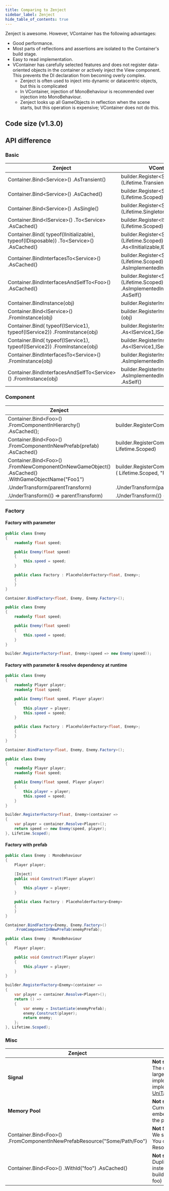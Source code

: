 ```yaml
---
title: Comparing to Zenject
sidebar_label: Zenject
hide_table_of_contents: true
---
```



Zenject is awesome. However, VContainer has the following advantages:

- Good performance.
- Most parts of reflections and assertions are isolated to the Container's build stage.
- Easy to read implementation.
- VContainer has carefully selected features and does not register data-oriented objects in the container or actively inject the View component. This prevents the DI declaration from becoming overly complex.
  - Zenject is often used to inject into dynamic or datacentric objects, but this is complicated
  - In VContainer, injection of MonoBehaviour is recommended over injection into MonoBehaviour.
  - Zenject looks up all GameObjects in reflection when the scene starts, but this operation is expensive; VContainer does not do this.


## Code size (v1.3.0)

<CodeSizeGraph height={300} />

## API difference

### Basic

<table>
  <thead>
  <tr>
    <th>Zenject</th>
    <th>VContainer</th>
  </tr>
  </thead>
  <tbody>
  <tr>
    <td>
      <Inline>
      Container.Bind&lt;Service&gt;()
          .AsTransient()
      </Inline>
    </td>
    <td>
      <Inline>
      builder.Register&lt;Service&gt;(Lifetime.Transient)
      </Inline>
    </td>
  </tr>

  <tr>
    <td>
      <Inline>
      Container.Bind&lt;Service&gt;()
          .AsCached()
      </Inline>
    </td>
    <td>
      <Inline>
      builder.Register&lt;Service&gt;(Lifetime.Scoped)
      </Inline>
    </td>
  </tr>

  <tr>
    <td>
      <Inline>
      Container.Bind&lt;Service&gt;()
          .AsSingle()
      </Inline>
    </td>
    <td>
      <Inline>
      builder.Register&lt;Service&gt;(Lifetime.Singleton)
      </Inline>
    </td>
  </tr>

  <tr>
    <td>
      <Inline>
      Container.Bind&lt;IService&gt;()
          .To&lt;Service&gt;
          .AsCached()
      </Inline>
    </td>
    <td>
      <Inline>
      builder.Register&lt;IService,Service&gt;(Lifetime.Scoped)
      </Inline>
    </td>
  </tr>

  <tr>
    <td>
      <Inline>
      Container.Bind(
          typeof(IInitializable),
          typeof(IDisposable))
          .To&lt;Service&gt;()
          .AsCached()
      </Inline>
    </td>
    <td>
      <Inline>
      builder.Register&lt;Service&gt;(Lifetime.Scoped)
          .As&lt;IInitializable,IDisposable&gt;()
      </Inline>
    </td>
  </tr>

  <tr>
    <td>
      <Inline>
      Container.BindInterfacesTo&lt;Service&gt;()
          .AsCached()
      </Inline>
    </td>
    <td>
      <Inline>
      builder.Register&lt;Service&gt;(Lifetime.Scoped)
        .AsImplementedInterfaces()
      </Inline>
    </td>
  </tr>

  <tr>
    <td>
      <Inline>
      Container.BindInterfacesAndSelfTo&lt;Foo&gt;()
          .AsCached()
      </Inline>
    </td>
    <td>
      <Inline>
      builder.Register&lt;Service&gt;(Lifetime.Scoped)
          .AsImplementedInterfaces()
          .AsSelf()
      </Inline>
    </td>
  </tr>

  <tr>
    <td>
      <Inline>
      Container.BindInstance(obj)
      </Inline>
    </td>
    <td>
      <Inline>
      builder.RegisterInstance(obj)
      </Inline>
    </td>
  </tr>

  <tr>
    <td>
      <Inline>
      Container.Bind&lt;IService&gt;()
          .FromInstance(obj)
      </Inline>
    </td>
    <td>
      <Inline>
      builder.RegisterInstance&lt;IService&gt;(obj)
      </Inline>
    </td>
  </tr>

  <tr>
    <td>
      <Inline>
      Container.Bind(
          typeof(IService1),
          typeof(IService2))
          .FromInstance(obj)
      </Inline>
    </td>
    <td>
      <Inline>
      builder.RegisterInstance(obj)
          .As&lt;IService1,IService2&gt;()
      </Inline>
    </td>
  </tr>

  <tr>
    <td>
      <Inline>
      Container.Bind(
          typeof(IService1),
          typeof(IService2))
          .FromInstance(obj)
      </Inline>
    </td>
    <td>
      <Inline>
      builder.RegisterInstance(obj)
          .As&lt;IService1,IService2&gt;()
      </Inline>
    </td>
  </tr>

  <tr>
    <td>
      <Inline>
      Container.BindInterfacesTo&lt;Service&gt;()
          .FromInstance(obj)
      </Inline>
    </td>
    <td>
      <Inline>
      builder.RegisterInstance(obj)
          .AsImplementedInterfaces()
      </Inline>
    </td>
  </tr>

  <tr>
    <td>
      <Inline>
      Container.BindInterfacesAndSelfTo&lt;Service&gt;()
          .FromInstance(obj)
      </Inline>
    </td>
    <td>
      <Inline>
      builder.RegisterInstance(obj)
          .AsImplementedInterfaces()
          .AsSelf()
      </Inline>
    </td>
  </tr>
</tbody>
</table>

### Component

<table>
<thead>
  <tr>
    <th>Zenject</th>
    <th>VContainer</th>
  </tr>
</thead>
<tbody>
  <tr>
    <td>
      <Inline>
      Container.Bind&lt;Foo&gt;()
          .FromComponentInHierarchy()
          .AsCached();
      </Inline>
    </td>
    <td>
      <Inline>
      builder.RegisterComponentInHierarchy&lt;Foo&gt;()
      </Inline>
    </td>
  </tr>

  <tr>
    <td>
      <Inline>
      Container.Bind&lt;Foo&gt;()
          .FromComponentInNewPrefab(prefab)
          .AsCached()
      </Inline>
    </td>
    <td>
      <Inline>
      builder.RegisterComponentInNewPrefab(prefab, Lifetime.Scoped)
      </Inline>
    </td>
  </tr>

  <tr>
    <td>
      <Inline>
      Container.Bind&lt;Foo&gt;()
          .FromNewComponentOnNewGameObject()
          .AsCached()
          .WithGameObjectName("Foo1")
      </Inline>
    </td>
    <td>
      <Inline>
      builder.RegisterComponentOnNewGameObject&lt;Foo&gt;(
          Lifetime.Scoped,
          "Foo1")
      </Inline>
    </td>
  </tr>

  <tr>
    <td>
      <Inline>
      .UnderTransform(parentTransform)
      </Inline>
    </td>
    <td>
      <Inline>
      .UnderTransform(parentTransform)
      </Inline>
    </td>
  </tr>

  <tr>
    <td>
      <Inline>
      .UnderTransform(() => parentTransform)
      </Inline>
    </td>
    <td>
      <Inline>
      .UnderTransform(() => parentTransform)
      </Inline>
    </td>
  </tr>
</tbody>
</table>

### Factory

#### Factory with parameter

```csharp title="Zenject"
public class Enemy
{
    readonly float speed;

    public Enemy(float speed)
    {
        this.speed = speed;
    }

    public class Factory : PlaceholderFactory<float, Enemy>;
    {
    }
}

Container.BindFactory<float, Enemy, Enemy.Factory>();
```

```csharp title="VContainer"
public class Enemy
{
    readonly float speed;

    public Enemy(float speed)
    {
        this.speed = speed;
    }
}

builder.RegisterFactory<float, Enemy>(speed => new Enemy(speed));
```

#### Factory with parameter & resolve dependency at runtime

```csharp title="Zenject"
public class Enemy
{
    readonly Player player;
    readonly float speed;

    public Enemy(float speed, Player player)
    {
        this.player = player;
        this.speed = speed;
    }

    public class Factory : PlaceholderFactory<float, Enemy>;
    {
    }
}

Container.BindFactory<float, Enemy, Enemy.Factory>();
```

```csharp title="VContainer"
public class Enemy
{
    readonly Player player;
    readonly float speed;

    public Enemy(float speed, Player player)
    {
        this.player = player;
        this.speed = speed;
    }
}

builder.RegisterFactory<float, Enemy>(container =>
{
    var player = container.Resolve<Player>();
    return speed => new Enemy(speed, player);
}, Lifetime.Scoped);
```

#### Factory with prefab

```csharp title="Zenject"
public class Enemy : MonoBehaviour
{
    Player player;

    [Inject]
    public void Construct(Player player)
    {
        this.player = player;
    }

    public class Factory : PlaceholderFactory<Enemy>
    {
    }
}

Container.BindFactory<Enemy, Enemy.Factory>()
    .FromComponentInNewPrefab(enemyPrefab);
```

```csharp title="VContainer"
public class Enemy : MonoBehaviour
{
    Player player;

    public void Construct(Player player)
    {
        this.player = player;
    }
}

builder.RegisterFactory<Enemy>(container =>
{
    var player = container.Resolve<Player>();
    return () =>
    {
        var enemy = Instantiate(enemyPrefab);
        enemy.Construct(player);
        return enemy;
    };
}, Lifetime.Scoped);
```

### Misc

<table>
  <thead>
  <tr>
    <th>Zenject</th>
    <th>VContainer</th>
  </tr>
</thead>
<tbody>
  <tr>
    <td>
      <strong>Signal</strong>
    </td>
    <td>
      <strong>Not supported</strong>
      <br />
      The central messaging pattern is useful, but depends largely on the style of the project, and the preferred implementation will vary.
      You can choose any implementation of <a href="https://github.com/neuecc/UniRx#messagebroker-asyncmessagebroker">UniRx.MessageBroker</a>, <a href="https://github.com/hadashiA/UniTaskPubSub">UniTaskPubsub</a>, <a href="https://github.com/Cysharp/MessagePipe">Cysharp/MessagePipe</a> or etc.
    </td>
  </tr>

  <tr>
    <td>
      <strong>Memory Pool</strong>
    </td>
    <td>
      <strong>Not supported</strong>
      <br />
      Currently, any Memory pool implementation is not embed.
      Please inject the implementation according to the purpose of the project into Factory etc.
    </td>
  </tr>

  <tr>
    <td>
      <Inline>
      Container.Bind&lt;Foo&gt;()
          .FromComponentInNewPrefabResource("Some/Path/Foo")
      </Inline>
    </td>
    <td>
      <strong>Not Supported</strong>
      <br />
      We should load Resources using LoadAsync family. You can use RegisterInstance() etc after loading the Resource.
    </td>
  </tr>

  <tr>
    <td>
      <Inline>
      Container.Bind&lt;Foo&gt;()
          .WithId("foo")
          .AsCached()
      </Inline>
    </td>
    <td>
      <strong>Not supported</strong>
      <br />
      Duplicate type Resolve is not recommended. You can instead use type-specific Register builder.Register(Lifetime.Scoped).WithParameter("foo", foo)
    </td>
  </tr>
  </tbody>
</table>
